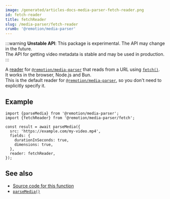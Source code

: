 ```yaml
---
image: /generated/articles-docs-media-parser-fetch-reader.png
id: fetch-reader
title: fetchReader
slug: /media-parser/fetch-reader
crumb: '@remotion/media-parser'
---
```


:::warning
**Unstable API**: This package is experimental. The API may change in the future.  
The API for getting video metadata is stable and may be used in production.
:::

A [reader](/docs/media-parser/readers) for [`@remotion/media-parser`](/docs/media-parser) that reads from a URL using [`fetch()`](https://developer.mozilla.org/en-US/docs/Web/API/Fetch_API).  
It works in the browser, Node.js and Bun.  
This is the default reader for [`@remotion/media-parser`](/docs/media-parser), so you don't need to explicitly specify it.

## Example

```tsx twoslash title="Reading a local file"
import {parseMedia} from '@remotion/media-parser';
import {fetchReader} from '@remotion/media-parser/fetch';

const result = await parseMedia({
  src: 'https://example.com/my-video.mp4',
  fields: {
    durationInSeconds: true,
    dimensions: true,
  },
  reader: fetchReader,
});
```

## See also

- [Source code for this function](https://github.com/remotion-dev/remotion/blob/main/packages/media-parser/src/fetch.ts)
- [`parseMedia()`](/docs/media-parser/parse-media)
